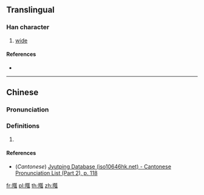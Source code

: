 ==Translingual==

===Han character===
{{Han char|rn=64|rad=手|as=11|sn=14|four=52030|canj=QKSO|ids=⿰扌瓠}}

# [[wide]]

====References====
* {{Han ref|kx=0450.220|dkj=12608|dj=0801.060|hdz=31944.030|uh=6466|ud=25702|bh=E1E3|bd=57827}}

----

==Chinese==
{{zh-forms}}

===Pronunciation===
{{zh-pron
|m=huà
|c=waa6
|mc=y
|oc=y
|ma=
|cat=a
}}

===Definitions===
# {{rfdef|lang=zh}}

====References====
* (''Cantonese'') [http://www.iso10646hk.net/jp/document/download.jsp Jyutping Database (iso10646hk.net) - Cantonese Pronunciation List (Part 2), p. 118]

[[fr:摦]]
[[pl:摦]]
[[th:摦]]
[[zh:摦]]